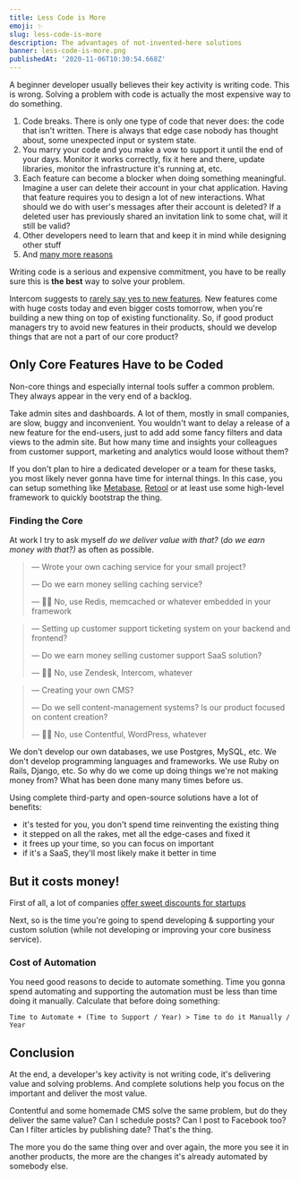 ```yaml
---
title: Less Code is More
emoji: ✨
slug: less-code-is-more
description: The advantages of not-invented-here solutions
banner: less-code-is-more.png
publishedAt: '2020-11-06T10:30:54.668Z'
---
```


A beginner developer usually believes their key activity is writing code. This is wrong. Solving a problem with code is actually the most expensive way to do something.

1. Code breaks. There is only one type of code that never does: the code that isn't written. There is always that edge case nobody has thought about, some unexpected input or system state.
2. You marry your code and you make a vow to support it until the end of your days. Monitor it works correctly, fix it here and there, update libraries, monitor the infrastructure it's running at, etc.
3. Each feature can become a blocker when doing something meaningful. Imagine a user can delete their account in your chat application. Having that feature requires you to design a lot of new interactions. What should we do with user's messages after their account is deleted? If a deleted user has previously shared an invitation link to some chat, will it still be valid?
4. Other developers need to learn that and keep it in mind while designing other stuff
5. And [many more reasons](https://twitter.com/johncutlefish/status/1335822976957247489)

Writing code is a serious and expensive commitment, you have to be really sure this is **the best** way to solve your problem.

Intercom suggests to [rarely say yes to new features](https://www.intercom.com/blog/rarely-say-yes-to-feature-requests/). New features come with huge costs today and even bigger costs tomorrow, when you're building a new thing on top of existing functionality. So, if good product managers try to avoid new features in their products, should we develop things that are not a part of our core product?

## Only Core Features Have to be Coded

Non-core things and especially internal tools suffer a common problem. They always appear in the very end of a backlog.

Take admin sites and dashboards. A lot of them, mostly in small companies, are slow, buggy and inconvenient. You wouldn't want to delay a release of a new feature for the end-users, just to add add some fancy filters and data views to the admin site. But how many time and insights your colleagues from customer support, marketing and analytics would loose without them?

If you don't plan to hire a dedicated developer or a team for these tasks, you most likely never gonna have time for internal things. In this case, you can setup something like [Metabase](http://metabase.com), [Retool](http://retool.com) or at least use some high-level framework to quickly bootstrap the thing.

### Finding the Core

At work I try to ask myself _do we deliver value with that?_ (_do we earn money with that?)_ as often as possible.

> — Wrote your own caching service for your small project?
>
> — Do we earn money selling caching service?
>
> — 🙅‍♂️ No, use Redis, memcached or whatever embedded in your framework

> — Setting up customer support ticketing system on your backend and frontend?
>
> — Do we earn money selling customer support SaaS solution?
>
> — 🙅‍♂️ No, use Zendesk, Intercom, whatever

> — Creating your own CMS?
>
> — Do we sell content-management systems? Is our product focused on content creation?
>
> — 🙅‍♂️ No, use Contentful, WordPress, whatever

We don't develop our own databases, we use Postgres, MySQL, etc. We don't develop programming languages and frameworks. We use Ruby on Rails, Django, etc. So why do we come up doing things we're not making money from? What has been done many many times before us.

Using complete third-party and open-source solutions have a lot of benefits:

- it's tested for you, you don't spend time reinventing the existing thing
- it stepped on all the rakes, met all the edge-cases and fixed it
- it frees up your time, so you can focus on important
- if it's a SaaS, they'll most likely make it better in time

## But it costs money!

First of all, a lot of companies [offer sweet discounts for startups](https://free-for.dev/)

Next, so is the time you're going to spend developing & supporting your custom solution (while not developing or improving your core business service).

### Cost of Automation

You need good reasons to decide to automate something. Time you gonna spend automating and supporting the automation must be less than time doing it manually.
Calculate that before doing something:

```markup
Time to Automate + (Time to Support / Year) > Time to do it Manually / Year
```

## Conclusion

At the end, a developer's key activity is not writing code, it's delivering value and solving problems. And complete solutions help you focus on the important and deliver the most value.

Contentful and some homemade CMS solve the same problem, but do they deliver the same value? Can I schedule posts? Can I post to Facebook too? Can I filter articles by publishing date? That's the thing.

The more you do the same thing over and over again, the more you see it in another products, the more are the changes it's already automated by somebody else.
